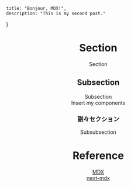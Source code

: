 
    title: "Bonjour, MDX!",
    description: "This is my second post."
}

<Header />

# Section

Section

## Subsection

Subsection  
Insert my components

### 副々セクション

Subsubsection

# Reference

[MDX](https://mdxjs.com/)  
[next-mdx](https://github.com/zeit/next.js/tree/canary/packages/next-mdx)